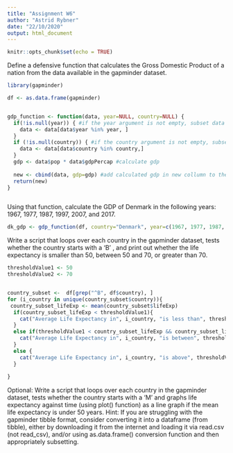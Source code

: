 ```yaml
---
title: "Assignment W6"
author: "Astrid Rybner"
date: "22/10/2020"
output: html_document
---
```


```r
knitr::opts_chunk$set(echo = TRUE)
```


Define a defensive function that calculates the Gross Domestic Product of a nation from the data available in the gapminder dataset. 

```r
library(gapminder)

df <- as.data.frame(gapminder)


gdp_function <- function(data, year=NULL, country=NULL) {
  if(!is.null(year)) { #if the year argument is not empty, subset data from that year 
    data <- data[data$year %in% year, ]
  }
  if (!is.null(country)) { #if the country argument is not empty, subset data from that country 
    data <- data[data$country %in% country,]
  }
  gdp <- data$pop * data$gdpPercap #calculate gdp
  
  new <- cbind(data, gdp=gdp) #add calculated gdp in new collumn to the df
  return(new)
}



```

Using that function, calculate the GDP of Denmark in the following years: 1967, 1977, 1987, 1997, 2007, and 2017.
```r

dk_gdp <- gdp_function(df, country="Denmark", year=c(1967, 1977, 1987, 1997, 2007, 2017))

```

Write a script that loops over each country in the gapminder dataset, tests whether the country starts with a ‘B’ , and print out whether the life expectancy is smaller than 50, between 50 and 70, or greater than 70.
```r

thresholdValue1 <- 50
thresholdValue2 <- 70


country_subset <-  df[grep("^B", df$country), ]
for (i_country in unique(country_subset$country)){
 country_subset_lifeExp <- mean(country_subset$lifeExp)
  if(country_subset_lifeExp < thresholdValue1){
    cat("Average Life Expectancy in", i_country, "is less than", thresholdValue1, "\n")
  }
  else if(thresholdValue1 < country_subset_lifeExp && country_subset_lifeExp < thresholdValue2){
    cat("Average Life Expectancy in", i_country, "is between", thresholdValue1, "and", thresholdValue2, "\n")
  } 
  else {
    cat("Average Life Expectancy in", i_country, "is above", thresholdValue2, "\n")
  }
  
}


```


Optional: Write a script that loops over each country in the gapminder dataset, tests whether the country starts with a ‘M’ and graphs life expectancy against time (using plot() function) as a line graph if the mean life expectancy is under 50 years.
Hint: If you are struggling with the gapminder tibble format, consider converting it into a dataframe (from tibble), either by downloading it from the internet and loading it via read.csv (not read_csv), and/or using as.data.frame() conversion function and then appropriately subsetting.